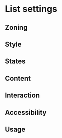 
<Meta title="Components/List/List settings"/>

<FigmaLink href="https://www.figma.com/file/YOFfHsT7Gf3FUUm74i4thw/List?node-id=700%3A75639" />

# List settings


## Zoning


## Style

## States

## Content

## Interaction

## Accessibility

## Usage

